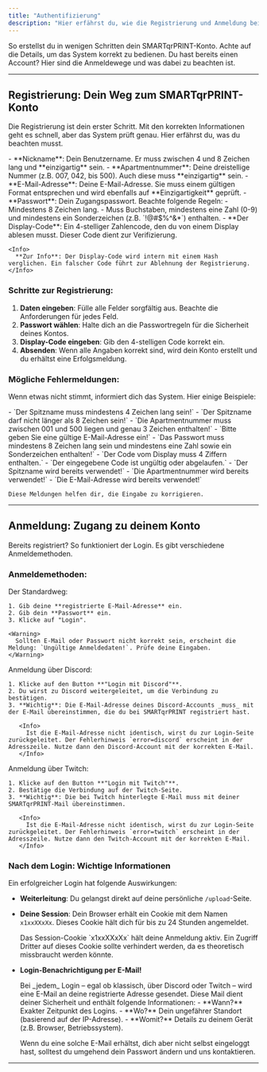 ```yaml
---
title: "Authentifizierung"
description: "Hier erfährst du, wie die Registrierung und Anmeldung bei SMARTqrPRINT funktionieren. Das System hat dabei ein paar Eigenheiten, die du kennen solltest."
---
```



<CardGroup cols={2}>
  <Card title="Neu hier? Registrierung" icon="user-plus" href="#registrierung">
    So erstellst du in wenigen Schritten dein SMARTqrPRINT-Konto. Achte auf die Details, um das System korrekt zu bedienen.
  </Card>
  <Card title="Schon dabei? Anmeldung" icon="sign-in-alt" href="#anmeldung">
    Du hast bereits einen Account? Hier sind die Anmeldewege und was dabei zu beachten ist.
  </Card>
</CardGroup>

---

## Registrierung: Dein Weg zum SMARTqrPRINT-Konto <a id="registrierung" />

Die Registrierung ist dein erster Schritt. Mit den korrekten Informationen geht es schnell, aber das System prüft genau. Hier erfährst du, was du beachten musst.

<Accordion title="Das brauchst du für dein neues Konto">
  - **Nickname**: Dein Benutzername. Er muss zwischen 4 und 8 Zeichen lang und **einzigartig** sein.
  - **Apartmentnummer**: Deine dreistellige Nummer (z.B. 007, 042, bis 500). Auch diese muss **einzigartig** sein.
  - **E-Mail-Adresse**: Deine E-Mail-Adresse. Sie muss einem gültigen Format entsprechen und wird ebenfalls auf **Einzigartigkeit** geprüft.
  - **Passwort**: Dein Zugangspasswort. Beachte folgende Regeln:
    - Mindestens 8 Zeichen lang.
    - Muss Buchstaben, mindestens eine Zahl (0-9) und mindestens ein Sonderzeichen (z.B. `!@#$%^&*`) enthalten.
  - **Der Display-Code**: Ein 4-stelliger Zahlencode, den du von einem Display ablesen musst. Dieser Code dient zur Verifizierung.

    <Info>
      **Zur Info**: Der Display-Code wird intern mit einem Hash verglichen. Ein falscher Code führt zur Ablehnung der Registrierung.
    </Info>
</Accordion>

### Schritte zur Registrierung:

1. **Daten eingeben**: Fülle alle Felder sorgfältig aus. Beachte die Anforderungen für jedes Feld.
2. **Passwort wählen**: Halte dich an die Passwortregeln für die Sicherheit deines Kontos.
3. **Display-Code eingeben**: Gib den 4-stelligen Code korrekt ein.
4. **Absenden**: Wenn alle Angaben korrekt sind, wird dein Konto erstellt und du erhältst eine Erfolgsmeldung.

### Mögliche Fehlermeldungen:

Wenn etwas nicht stimmt, informiert dich das System. Hier einige Beispiele:

<AccordionGroup>
  <Accordion title="Fehler bei der Eingabe:" icon="exclamation-triangle">
    - `Der Spitzname muss mindestens 4 Zeichen lang sein!`
    - `Der Spitzname darf nicht länger als 8 Zeichen sein!`
    - `Die Apartmentnummer muss zwischen 001 und 500 liegen und genau 3 Zeichen enthalten!`
    - `Bitte geben Sie eine gültige E-Mail-Adresse ein!`
    - `Das Passwort muss mindestens 8 Zeichen lang sein und mindestens eine Zahl sowie ein Sonderzeichen enthalten!`
    - `Der Code vom Display muss 4 Ziffern enthalten.`
    - `Der eingegebene Code ist ungültig oder abgelaufen.`
    - `Der Spitzname wird bereits verwendet!`
    - `Die Apartmentnummer wird bereits verwendet!`
    - `Die E-Mail-Adresse wird bereits verwendet!`

    Diese Meldungen helfen dir, die Eingabe zu korrigieren.
  </Accordion>
</AccordionGroup>

---

## Anmeldung: Zugang zu deinem Konto <a id="anmeldung" />

Bereits registriert? So funktioniert der Login. Es gibt verschiedene Anmeldemethoden.

### Anmeldemethoden:

<Tabs>
  <Tab title="Klassisch: E-Mail & Passwort">
    Der Standardweg:

    1. Gib deine **registrierte E-Mail-Adresse** ein.
    2. Gib dein **Passwort** ein.
    3. Klicke auf "Login".

    <Warning>
      Sollten E-Mail oder Passwort nicht korrekt sein, erscheint die Meldung: `Ungültige Anmeldedaten!`. Prüfe deine Eingaben.
    </Warning>
  </Tab>
  <Tab title="Social Login: Discord">
    Anmeldung über Discord:

    1. Klicke auf den Button **"Login mit Discord"**.
    2. Du wirst zu Discord weitergeleitet, um die Verbindung zu bestätigen.
    3. **Wichtig**: Die E-Mail-Adresse deines Discord-Accounts _muss_ mit der E-Mail übereinstimmen, die du bei SMARTqrPRINT registriert hast.

       <Info>
         Ist die E-Mail-Adresse nicht identisch, wirst du zur Login-Seite zurückgeleitet. Der Fehlerhinweis `error=discord` erscheint in der Adresszeile. Nutze dann den Discord-Account mit der korrekten E-Mail.
       </Info>
  </Tab>
  <Tab title="Social Login: Twitch">
    Anmeldung über Twitch:

    1. Klicke auf den Button **"Login mit Twitch"**.
    2. Bestätige die Verbindung auf der Twitch-Seite.
    3. **Wichtig**: Die bei Twitch hinterlegte E-Mail muss mit deiner SMARTqrPRINT-Mail übereinstimmen.

       <Info>
         Ist die E-Mail-Adresse nicht identisch, wirst du zur Login-Seite zurückgeleitet. Der Fehlerhinweis `error=twitch` erscheint in der Adresszeile. Nutze dann den Twitch-Account mit der korrekten E-Mail.
       </Info>
  </Tab>
</Tabs>

### Nach dem Login: Wichtige Informationen

Ein erfolgreicher Login hat folgende Auswirkungen:

- **Weiterleitung**: Du gelangst direkt auf deine persönliche `/upload`-Seite.
- **Deine Session**: Dein Browser erhält ein Cookie mit dem Namen `x1xxXXxXx`. Dieses Cookie hält dich für bis zu 24 Stunden angemeldet.

  <Info>
    Das Session-Cookie `x1xxXXxXx` hält deine Anmeldung aktiv. Ein Zugriff Dritter auf dieses Cookie sollte verhindert werden, da es theoretisch missbraucht werden könnte.
  </Info>
- **Login-Benachrichtigung per E-Mail\!**

  <Warning>
    Bei _jedem_ Login – egal ob klassisch, über Discord oder Twitch – wird eine E-Mail an deine registrierte Adresse gesendet. Diese Mail dient deiner Sicherheit und enthält folgende Informationen:
    - **Wann?** Exakter Zeitpunkt des Logins.
    - **Wo?** Dein ungefährer Standort (basierend auf der IP-Adresse).
    - **Womit?** Details zu deinem Gerät (z.B. Browser, Betriebssystem).

    Wenn du eine solche E-Mail erhältst, dich aber nicht selbst eingeloggt hast, solltest du umgehend dein Passwort ändern und uns kontaktieren.
  </Warning>

---